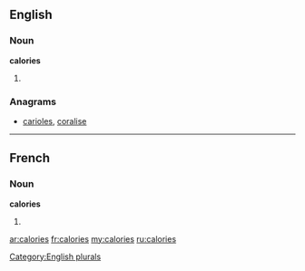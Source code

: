 ==English==

===Noun===
'''calories'''

# {{plural of|[[calorie]]}}

===Anagrams===
* [[carioles#English|carioles]], [[coralise#English|coralise]]

[[Category:English plurals]]

----

==French==

===Noun===
'''calories''' {{f}}

# {{plural of|[[calorie]]|lang=fr}}

[[ar:calories]]
[[fr:calories]]
[[my:calories]]
[[ru:calories]]